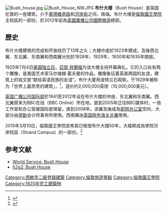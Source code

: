 [[Image:Bush_house.jpg|thumb]]
[[Image:Bush_House_NW.JPG|thumb]]
'''布什大楼'''（Bush House）是英国伦敦的一座建筑，介于[[奧德維奇|奧德維奇路]]和[[河岸街|河岸街]]之间，{{le|Kingsway, London|Kingsway, London|國王道}}南端。布什大楼是[[倫敦國王學院|倫敦國王學院]]主校區的一部份，於2012年前為[[英國廣播公司國際頻道|英國廣播公司國際頻道]]總部。

==歷史==
布什大楼建筑的完成和开放经历了13年之久；大楼中座於1923年建成，及後西北翼、东北翼、东南翼和西南翼分別於1928年、1929年、1930年和1935年開放。

1925年7月4日[[美国独立日|美国独立日]]，[[亞瑟·貝爾福|亞瑟·貝爾福]]为该大楼主持开幕典礼。它的入口处有两个雕像，是美国艺术家马尔维娜·霍夫曼的作品。雕像象征着英美两国的友谊，建筑上的铭文是“献给英语民族的友谊”。布什大厦用波特兰石砌筑，于1929年被称为「世界上最昂贵的建筑」，<ref>{{Cite web |url=http://www.bbc.co.uk/historyofthebbc/collections/buildings/bush_house.shtml |title=BBC Buildings: Bush House |access-date=2011-04-26 |archive-date=2013-04-08 |archive-url=https://www.webcitation.org/6FitaiYwV?url=http://www.bbc.co.uk/historyofthebbc/collections/buildings/bush_house.shtml |dead-url=no }}</ref>，造价约2,000,000英镑（10,000,000美元）。

[[英国广播公司|英国广播公司]][[英国广播公司全球服务|国际部]]於1941至2012年设在布什大楼的中座、东北翼和东南翼。西北翼原来为BBC在线（BBC Online）所在地，直到2005年迁往BBC媒体村，一些工作室和办公室被国际部保留，直到2008年。该翼及後成為[[即用办公室|即用办公室]]空间，大部分由[[德勤|德勤]]会计师事务所使用。西南翼由[[女皇陛下税务海关总署|英国税务海关总署]]使用。

2015年3月10日，倫敦國王學院宣佈其已租借布什大楼50年，大楼將成為學院河岸校區（Strand Campus）的一部份。<ref>{{Cite web |url=http://www.kcl.ac.uk/newsevents/news/newsrecords/2015/March/Kings-College-London-to-lease-Aldwych-Quarter-opposite-its-Strand-Campus.aspx |title=存档副本 |access-date=2015-10-27 |archive-date=2018-09-28 |archive-url=https://web.archive.org/web/20180928043936/https://www.kcl.ac.uk/newsevents/news/newsrecords/2015/March/Kings-College-London-to-lease-Aldwych-Quarter-opposite-its-Strand-Campus.aspx |dead-url=no }}</ref>

==参考文献==
<references/>
* [http://www.bbc.co.uk/worldservice/institutional/2009/03/000000_bushhouse_name.shtml World Service: Bush House] {{WebCite|url=https://www.webcitation.org/6FitZUReO?url=http://www.bbc.co.uk/news/world-radio-and-tv-17198031 |date=20130408095614 |dateformat=iso }}
* [http://www.bbc.co.uk/dna/h2g2/classic/A790058 h2g2: Bush House] {{Wayback|url=http://www.bbc.co.uk/dna/h2g2/classic/A790058 |date=20110804232232 }}

{{Coord|51|30|45.9|N|0|07|02.2|W|region:GB_type:landmark|display=title}}
{{倫敦國王學院}}
{{BBC}}
[[Category:西敏市二級登錄建築|Category:西敏市二級登錄建築]]
[[Category:倫敦旅遊景點|Category:倫敦旅遊景點]]
[[Category:倫敦國王學院|Category:倫敦國王學院]]
[[Category:1925年完工建築物|Category:1925年完工建築物]]